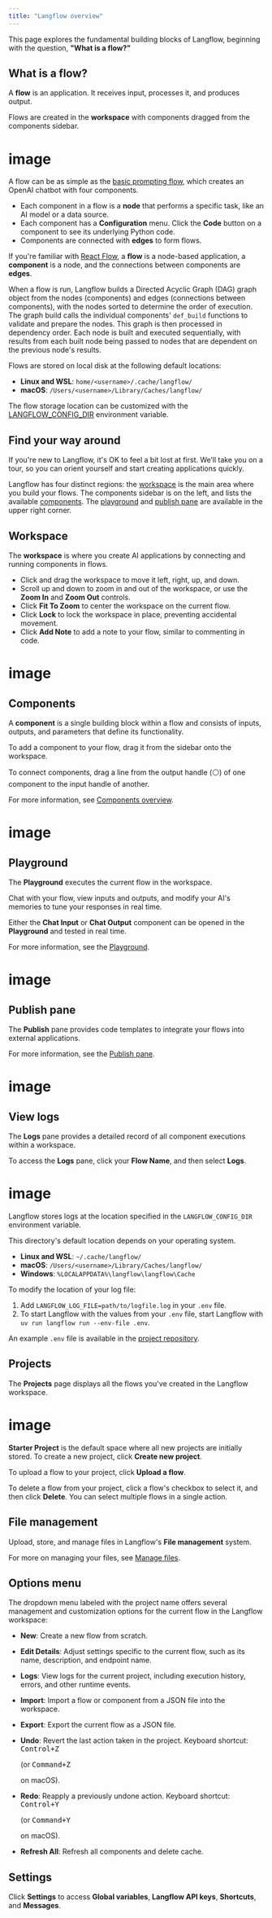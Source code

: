 ```yaml
---
title: "Langflow overview"
---
```


This page explores the fundamental building blocks of Langflow, beginning with the question, **"What is a flow?"**

## **What is a flow?**[**​**](https://docs.langflow.org/concepts-overview#what-is-a-flow)

A **flow** is an application. It receives input, processes it, and produces output.

Flows are created in the **workspace** with components dragged from the components sidebar.

# image

A flow can be as simple as the [basic prompting flow](https://docs.langflow.org/get-started-quickstart), which creates an OpenAI chatbot with four components.

- Each component in a flow is a **node** that performs a specific task, like an AI model or a data source.
- Each component has a **Configuration** menu. Click the **Code** button on a component to see its underlying Python code.
- Components are connected with **edges** to form flows.

If you're familiar with [React Flow](https://reactflow.dev/learn), a **flow** is a node-based application, a **component** is a node, and the connections between components are **edges**.

When a flow is run, Langflow builds a Directed Acyclic Graph (DAG) graph object from the nodes (components) and edges (connections between components), with the nodes sorted to determine the order of execution. The graph build calls the individual components' `def_build` functions to validate and prepare the nodes. This graph is then processed in dependency order. Each node is built and executed sequentially, with results from each built node being passed to nodes that are dependent on the previous node's results.

Flows are stored on local disk at the following default locations:

- **Linux and WSL**: `home/<username>/.cache/langflow/`
- **macOS**: `/Users/<username>/Library/Caches/langflow/`

The flow storage location can be customized with the [LANGFLOW_CONFIG_DIR](https://docs.langflow.org/environment-variables#LANGFLOW_CONFIG_DIR) environment variable.

## **Find your way around**[**​**](https://docs.langflow.org/concepts-overview#find-your-way-around)

If you're new to Langflow, it's OK to feel a bit lost at first. We’ll take you on a tour, so you can orient yourself and start creating applications quickly.

Langflow has four distinct regions: the [workspace](https://docs.langflow.org/concepts-overview#workspace) is the main area where you build your flows. The components sidebar is on the left, and lists the available [components](https://docs.langflow.org/concepts-overview#components). The [playground](https://docs.langflow.org/concepts-overview#playground) and [publish pane](https://docs.langflow.org/concepts-overview#publish-pane) are available in the upper right corner.

## **Workspace**[**​**](https://docs.langflow.org/concepts-overview#workspace)

The **workspace** is where you create AI applications by connecting and running components in flows.

- Click and drag the workspace to move it left, right, up, and down.
- Scroll up and down to zoom in and out of the workspace, or use the  <Icon icon="magnifying-glass-plus" color="#030202" />**Zoom In** and  <Icon icon="magnifying-glass-minus" color="#050202" />**Zoom Out** controls.
- Click  **Fit To Zoom** to center the workspace on the current flow.
- Click **Lock** to lock the workspace in place, preventing accidental movement.
- Click <Icon icon="note-sticky" color="#080505" />**Add Note** to add a note to your flow, similar to commenting in code.

# image

## **Components**[**​**](https://docs.langflow.org/concepts-overview#components)

A **component** is a single building block within a flow and consists of inputs, outputs, and parameters that define its functionality.

To add a component to your flow, drag it from the sidebar onto the workspace.

To connect components, drag a line from the output handle (⚪) of one component to the input handle of another.

For more information, see [Components overview](https://docs.langflow.org/concepts-components).

# image

## **Playground**[**​**](https://docs.langflow.org/concepts-overview#playground)

The **Playground** executes the current flow in the workspace.

Chat with your flow, view inputs and outputs, and modify your AI's memories to tune your responses in real time.

Either the **Chat Input** or **Chat Output** component can be opened in the **Playground** and tested in real time.

For more information, see the [Playground](https://docs.langflow.org/concepts-playground).

# image

## **Publish pane**[**​**](https://docs.langflow.org/concepts-overview#publish-pane)

The **Publish** pane provides code templates to integrate your flows into external applications.

For more information, see the [Publish pane](https://docs.langflow.org/concepts-publish).

# image

## **View logs**[**​**](https://docs.langflow.org/concepts-overview#view-logs)

The **Logs** pane provides a detailed record of all component executions within a workspace.

To access the **Logs** pane, click your **Flow Name**, and then select **Logs**.

# image

Langflow stores logs at the location specified in the `LANGFLOW_CONFIG_DIR` environment variable.

This directory's default location depends on your operating system.

- **Linux and WSL**: `~/.cache/langflow/`
- **macOS**: `/Users/<username>/Library/Caches/langflow/`
- **Windows**: `%LOCALAPPDATA%\langflow\langflow\Cache`

To modify the location of your log file:

1. Add `LANGFLOW_LOG_FILE=path/to/logfile.log` in your `.env` file.
2. To start Langflow with the values from your `.env` file, start Langflow with `uv run langflow run --env-file .env`.

An example `.env` file is available in the [project repository](https://github.com/langflow-ai/langflow/blob/main/.env.example).

## **Projects**[**​**](https://docs.langflow.org/concepts-overview#projects)

The **Projects** page displays all the flows you've created in the Langflow workspace.

# image

**Starter Project** is the default space where all new projects are initially stored. To create a new project, click  <Icon icon="circle-plus" color="#040704" />**Create new project**.

To upload a flow to your project, click <Icon icon="upload" color="#030101" /> **Upload a flow**.

To delete a flow from your project, click a flow's checkbox to select it, and then click  **Delete**. You can select multiple flows in a single action.

## **File management**[**​**](https://docs.langflow.org/concepts-overview#file-management)

Upload, store, and manage files in Langflow's **File management** system.

For more on managing your files, see [Manage files](https://docs.langflow.org/concepts-file-management).

## **Options menu**[**​**](https://docs.langflow.org/concepts-overview#options-menu)

The dropdown menu labeled with the project name offers several management and customization options for the current flow in the Langflow workspace:

- <Icon icon="circle-plus" color="#080202" />**New**: Create a new flow from scratch.
- **Edit Details**: Adjust settings specific to the current flow, such as its name, description, and endpoint name.
- **Logs**: View logs for the current project, including execution history, errors, and other runtime events.
- <Icon icon="file-import" color="#010000" />**Import**: Import a flow or component from a JSON file into the workspace.
- **Export**: Export the current flow as a JSON file.
- **Undo**: Revert the last action taken in the project. Keyboard shortcut: <kbd>Control\+Z</kbd>

  (or <kbd>Command\+Z</kbd>

  on macOS).
- **Redo**: Reapply a previously undone action. Keyboard shortcut: <kbd>Control\+Y</kbd>

  (or <kbd>Command\+Y</kbd>

  on macOS).
- **Refresh All**: Refresh all components and delete cache.

## **Settings**[**​**](https://docs.langflow.org/concepts-overview#settings)

Click **Settings** to access **Global variables**, **Langflow API keys**, **Shortcuts**, and **Messages**.